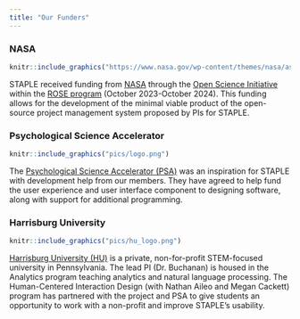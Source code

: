 ```yaml
---
title: "Our Funders"
---
```


### NASA

```r
knitr::include_graphics("https://www.nasa.gov/wp-content/themes/nasa/assets/images/nasa-logo.svg")
```

STAPLE received funding from [NASA](https://www.nasa.gov/) through the [Open Science Initiative](https://science.nasa.gov/open-science-overview) within the [ROSE program](https://science.nasa.gov/researchers/sara/grant-solicitations) (October 2023-October 2024). This funding allows for the development of the minimal viable product of the open-source project management system proposed by PIs for STAPLE.

### Psychological Science Accelerator

```r
knitr::include_graphics("pics/logo.png")
```

The [Psychological Science Accelerator (PSA)](psysciacc.org) was an inspiration for STAPLE with development help from our members. They have agreed to help fund the user experience and user interface component to designing software, along with support for additional programming.

### Harrisburg University

```r
knitr::include_graphics("pics/hu_logo.png")
```

[Harrisburg University (HU)](https://www.harrisburgu.edu) is a private, non-for-profit STEM-focused university in Pennsylvania. The lead PI (Dr. Buchanan) is housed in the Analytics program teaching analytics and natural language processing. The Human-Centered Interaction Design (with Nathan Aileo and Megan Cackett) program has partnered with the project and PSA to give students an opportunity to work with a non-profit and improve STAPLE's usability.
